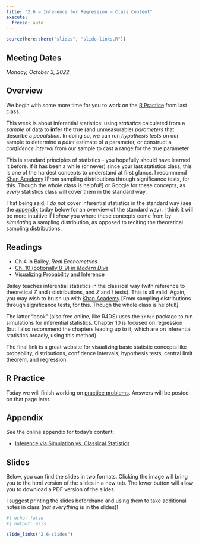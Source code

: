 ```yaml
---
title: "2.6 — Inference for Regression — Class Content"
execute:
  freeze: auto
---
```


```r
source(here::here("slides", "slide-links.R"))
```

::: {.callout-note appearance="minimal"}
## Meeting Dates

*Monday, October 3, 2022*
:::

## <i class="fas fa-info-circle fa-lg"></i> Overview

We begin with some more time for you to work on the [R Practice](/r/2.5-r) from last class.

This week is about inferential statistics: using *statistics* calculated from a *sample* of data to **infer** the true (and unmeasurable) *parameters* that describe a *population.* In doing so, we can run *hypothesis tests* on our sample to determine a *point* estimate of a parameter, or construct a *confidence interval* from our sample to cast a range for the true parameter. 

This is standard principles of statistics - you hopefully should have learned it before. If it has been a while (or never) since your last statistics class, this is one of the hardest concepts to understand at first glance. I recommend [Khan Academy](https://www.khanacademy.org/math/statistics-probability) [From sampling distributions through significance tests, for this. Though the whole class is helpful!] or Google for these concepts, as *every* statistics class will cover them in the standard way.

That being said, I *do not* cover inferential statistics in the standard way (see the [appendix](#Appendix) today below for an overview of the standard way). I think it will be more intuitive if I *show* you where these concepts come from by *simulating* a sampling distribution, as opposed to reciting the theoretical sampling distributions.

## <i class="fas fa-book-reader fa-lg"></i> Readings

- <i class="fas fa-book"></i> Ch.4 in Bailey, *Real Econometrics*
- [<i class="fas fa-external-link-square-alt"></i> Ch. 10 (optionally 8-9) in *Modern Dive* ](https://moderndive.netlify.com/10-inference-for-regression.html)
- [<i class="fas fa-external-link-square-alt"></i> Visualizing Probability and Inference ](https://seeing-theory.brown.edu/frequentist-inference/index.html)

Bailey teaches inferential statistics in the classical way (with reference to theoretical $Z$ and $t$ distributions, and $Z$ and $t$ tests). This is all valid. Again, you may wish to brush up with [Khan Academy](https://www.khanacademy.org/math/statistics-probability) [From sampling distributions through significance tests, for this. Though the whole class is helpful!].

The latter "book" (also free online, like R4DS) uses the `infer` package to run simulations for inferential statistics. Chapter 10 is focused on regression (but I also recommend the chapters leading up to it, which are on inferential statistics broadly, using this method).

The final link is a great website for visualizing basic statistic concepts like probability, distributions, confidence intervals, hypothesis tests, central limit theorem, and regression.

## <i class="fas fa-registered"></i> R Practice

Today we will finish working on [practice problems](/r/2.5-r). Answers will be posted on that page later.

## <i class="fas fa-sigma"></i> Appendix

See the online appendix for today's content:

- [Inference via Simulation vs. Classical Statistics](/resources/appendices/2.6-appendix.html#inference-via-simulation-vs-classical-statistics)

## <i class="fas fa-chalkboard-teacher"></i> Slides

Below, you can find the slides in two formats. Clicking the image will bring you to the html version of the slides in a new tab. The lower button will allow you to download a PDF version of the slides.

I suggest printing the slides beforehand and using them to take additional notes in class (*not everything* is in the slides)!

```r
#| echo: false
#| output: asis

slide_links("2.6-slides")
```
